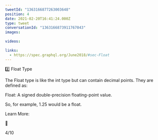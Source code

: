 ```yaml
---
tweetId: "1363166877263003648"
position: 4
date: 2021-02-20T16:41:24.000Z
type: tweet
conversationId: "1363166873911767043"
images:
  
videos:
  
links:
  - https://spec.graphql.org/June2018/#sec-Float
---
```

2️⃣ Float Type

The Float type is like the int type but can contain decimal points. They are defined as:

Float: A signed double-precision floating-point value.

So, for example, 1.25 would be a float.

Learn More:

🔗 

4/10
